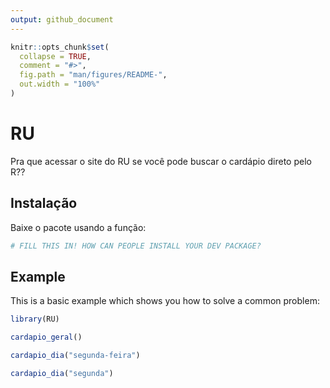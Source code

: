 ```yaml
---
output: github_document
---
```


<!-- README.md is generated from README.Rmd. Please edit that file -->

```r
knitr::opts_chunk$set(
  collapse = TRUE,
  comment = "#>",
  fig.path = "man/figures/README-",
  out.width = "100%"
)
```

# RU

<!-- badges: start -->
<!-- badges: end -->

Pra que acessar o site do RU se você pode buscar o cardápio direto pelo R??

## Instalação

Baixe o pacote usando a função:

``` r
# FILL THIS IN! HOW CAN PEOPLE INSTALL YOUR DEV PACKAGE?
```

## Example

This is a basic example which shows you how to solve a common problem:

```r
library(RU)

cardapio_geral()
```

```r
cardapio_dia("segunda-feira")

cardapio_dia("segunda")
```


